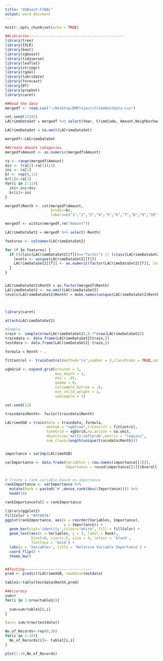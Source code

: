 ```yaml
---
title: "XGBoost-FINAL"
output: word_document
---
```


```r
knitr::opts_chunk$set(echo = TRUE)
```

```r
##Libraries--------------------------------------------
library(tree)
library(ISLR)
library(boot)
library(xgboost)
library(tidyverse)
library(leaflet)
library(stringr)
library(rgdal)
library(lubridate)
library(forecast)
library(DT)
library(prophet)
library(caret)

##Read the data
mergedf <- read.csv("~/Desktop/DMProject/CrimeRentData.csv")

set.seed(12345)
LACrimeDataSet = mergedf %>% select(Year, CrimeCode, Amount,Neighborhood)

LACrimeDataSet = na.omit(LACrimeDataSet)

mergedf<-LACrimeDataSet

##Create Amount categories
mergedf$Amount <- as.numeric(mergedf$Amount)

ra <- range(mergedf$Amount)
div <- (ra[2]-ra[1])/10
ini <- ra[1]
br <- rep(0,11)
br[1]<-ra[1]
for(i in 2:11){
  ini<-ini+div
  br[i]<-ini
}

mergedf$Renth <- cut(mergedf$Amount, 
                     breaks=br, 
                     labels=c("1","2","3","4","5","6","7","8","9","10"))

mergedf <- within(mergedf,rm("Amount"))

LACrimeDataSet2 = mergedf %>% select(-Renth)

features <- colnames(LACrimeDataSet2)

for (f in features) {
  if ((class(LACrimeDataSet2[[f]])=="factor") || (class(LACrimeDataSet2[[f]])=="character")) {
    levels <- unique(LACrimeDataSet2[[f]])
    LACrimeDataSet2[[f]] <- as.numeric(factor(LACrimeDataSet2[[f]], levels=levels))
  }
}


LACrimeDataSet2$Renth = as.factor(mergedf$Renth)
LACrimeDataSet2 <- na.omit(LACrimeDataSet2)
levels(LACrimeDataSet2$Renth) = make.names(unique(LACrimeDataSet2$Renth))



library(caret)

attach(LACrimeDataSet2)

#Sample
train <- sample(nrow(LACrimeDataSet2),0.7*nrow(LACrimeDataSet2))
traindata <- data.frame(LACrimeDataSet2[train,])
testdata <- data.frame(LACrimeDataSet2[-train,])

formula = Renth ~ .

fitControl <- trainControl(method="cv",number = 3,classProbs = TRUE,summaryFunction=mnLogLoss)

xgbGrid <- expand.grid(nrounds = 3,
                       max_depth = 3,
                       eta = .05,
                       gamma = 0,
                       colsample_bytree = .8,
                       min_child_weight = 1,
                       subsample = 1)

set.seed(13)

traindata$Renth<- factor(traindata$Renth)

LACrimeXGB = train(data = traindata, formula,
                   method = "xgbTree",trControl = fitControl,
                   tuneGrid = xgbGrid,na.action = na.omit,
                   objective='multi:softprob',metric = "logLoss",
                   num_class=length(unique(traindata$Renth)))


importance = varImp(LACrimeXGB)

varImportance <- data.frame(Variables = row.names(importance[[1]]), 
                            Importance = round(importance[[1]]$Overall,2))


# Create a rank variable based on importance
rankImportance <- varImportance %>%
  mutate(Rank = paste0('#',dense_rank(desc(Importance)))) %>%
  head(10)

rankImportancefull = rankImportance

library(ggplot2)
fillColor = "#FFA07A"
ggplot(rankImportance, aes(x = reorder(Variables, Importance), 
                           y = Importance)) +
  geom_bar(stat='identity',colour="white", fill = fillColor) +
  geom_text(aes(x = Variables, y = 1, label = Rank),
            hjust=0, vjust=.5, size = 4, colour = 'black',
            fontface = 'bold') +
  labs(x = 'Variables', title = 'Relative Variable Importance') +
  coord_flip() + 
  theme_bw()


##Testing-------------------------------
pred <- predict(LACrimeXGB, newdata=testdata)

table1<-table(testdata$Renth,pred)

##Accuracy
sum=0
for(i in 1:nrow(table1)){
  
  sum=sum+table1[i,i]
}

(acc= sum/nrow(testdata))

No_of_Records<-rep(0,10)
for(i in 1:10){
  No_of_Records[i]<- table1[i,i]
}

plot(1:10,No_of_Records)

```